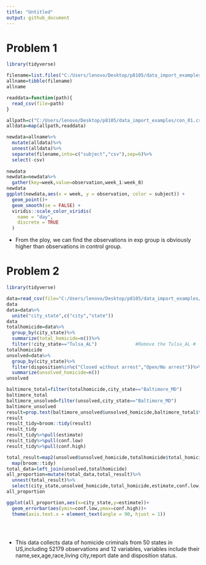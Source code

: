 ```yaml
---
title: "Untitled"
output: github_document
---
```


# Problem 1
```r
library(tidyverse)

filename=list.files("C:/Users/lenovo/Desktop/p8105/data_import_examples",pattern="^con|^exp")
allname=tibble(filename)
allname

readdata=function(path){
  read_csv(file=path)
}

allpath=c("C:/Users/lenovo/Desktop/p8105/data_import_examples/con_01.csv","C:/Users/lenovo/Desktop/p8105/data_import_examples/con_02.csv","C:/Users/lenovo/Desktop/p8105/data_import_examples/con_03.csv","C:/Users/lenovo/Desktop/p8105/data_import_examples/con_04.csv","C:/Users/lenovo/Desktop/p8105/data_import_examples/con_05.csv","C:/Users/lenovo/Desktop/p8105/data_import_examples/con_06.csv","C:/Users/lenovo/Desktop/p8105/data_import_examples/con_07.csv","C:/Users/lenovo/Desktop/p8105/data_import_examples/con_08.csv","C:/Users/lenovo/Desktop/p8105/data_import_examples/con_09.csv","C:/Users/lenovo/Desktop/p8105/data_import_examples/con_10.csv","C:/Users/lenovo/Desktop/p8105/data_import_examples/exp_01.csv","C:/Users/lenovo/Desktop/p8105/data_import_examples/exp_02.csv","C:/Users/lenovo/Desktop/p8105/data_import_examples/exp_03.csv","C:/Users/lenovo/Desktop/p8105/data_import_examples/exp_04.csv","C:/Users/lenovo/Desktop/p8105/data_import_examples/exp_05.csv","C:/Users/lenovo/Desktop/p8105/data_import_examples/exp_06.csv","C:/Users/lenovo/Desktop/p8105/data_import_examples/exp_07.csv","C:/Users/lenovo/Desktop/p8105/data_import_examples/exp_08.csv","C:/Users/lenovo/Desktop/p8105/data_import_examples/exp_09.csv","C:/Users/lenovo/Desktop/p8105/data_import_examples/exp_10.csv")
alldata=map(allpath,readdata)

newdata=allname%>%
  mutate(alldata)%>%
  unnest(alldata)%>%
  separate(filename,into=c("subject","csv"),sep=6)%>%
  select(-csv)
 
newdata
newdata=newdata%>%
  gather(key=week,value=observation,week_1:week_8)
newdata
ggplot(newdata,aes(x = week, y = observation, color = subject)) + 
  geom_point()+
  geom_smooth(se = FALSE) +
  viridis::scale_color_viridis(
    name = "day", 
    discrete = TRUE
  )

```

* From the ploy, we can find the observations in exp group is obviously higher than observations in control group.


# Problem 2
```r
library(tidyverse)

data=read_csv(file="C:/Users/lenovo/Desktop/p8105/data_import_examples/homicide-data.csv")
data
data=data%>%
  unite("city_state",c("city","state"))
data
totalhomicide=data%>%
  group_by(city_state)%>%
  summarize(total_homicide=n())%>%
  filter(!city_state=="Tulsa_AL")              #Remove the Tulsa_AL #
totalhomicide
unsolved=data%>%
  group_by(city_state)%>%
  filter(disposition%in%c("Closed without arrest","Open/No arrest"))%>%
  summarize(unsolved_homicide=n())
unsolved  

baltimore_total=filter(totalhomicide,city_state=="Baltimore_MD")
baltimore_total
baltimore_unsolved=filter(unsolved,city_state=="Baltimore_MD")
baltimore_unsolved
result=prop.test(baltimore_unsolved$unsolved_homicide,baltimore_total$total_homicide)
result
result_tidy=broom::tidy(result)
result_tidy
result_tidy%>%pull(estimate)
result_tidy%>%pull(conf.low)
result_tidy%>%pull(conf.high)

total_result=map2(unsolved$unsolved_homicide,totalhomicide$total_homicide,prop.test)%>%
  map(broom::tidy)
total_data=left_join(unsolved,totalhomicide)
all_proportion=mutate(total_data,total_result)%>%
  unnest(total_result)%>%
  select(city_state,unsolved_homicide,total_homicide,estimate,conf.low,conf.high)
all_proportion

ggplot(all_proportion,aes(x=city_state,y=estimate))+
  geom_errorbar(aes(ymin=conf.low,ymax=conf.high))+
  theme(axis.text.x = element_text(angle = 90, hjust = 1))

  
  


```

* This data collects data of homicide criminals from 50 states in US,including 52179 observations and 12 variables, variables include their name,sex,age,race,living city,report date and disposition status. 